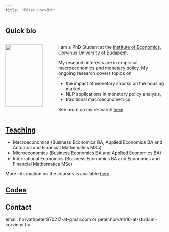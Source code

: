 ---
title: "Péter Horváth"
---


## Quick bio



::: columns
::: {.column width="30%"}

![](./assets/img/logo.jpg){width=90%}

:::
::: {.column width="70%"}
I am a PhD Student at the [Institute of Economics, Corvinus University of Budapest](https://www.uni-corvinus.hu/elerhetosegek/horvath-peter/).  

My research interests are in empirical macroeconomics and monetary policy. My ongoing research covers topics on 

- the impact of monetary shocks on the housing market, 
- NLP applications in monetary policy analysis, 
- traditional macroeconometrics. 

See more on my research [here](./papers.html).

::: 
:::


## [Teaching](./teaching.html)

  - Macroeconomics (Business Economics BA, Applied Economics BA and Actuarial and Financial Mathematics MSc)
  - Microeconomics (Business Economics BA and Applied Economics BA)
  - International Economics (Business Economics BA and Economics and Financial Mathematics MSc)

More information on the courses is available [here](./teaching.html).

## [Codes](./codes.html)


## Contact

email: horvathpeter970217-at-gmail.com or peter.horvath16-at-stud.uni-corvinus.hu